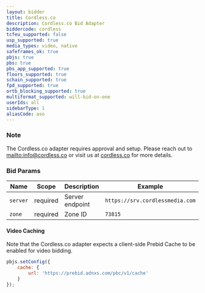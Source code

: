 ```yaml
---
layout: bidder
title: Cordless.co
description: Cordless.co Bid Adapter
biddercode: cordless
tcfeu_supported: false
usp_supported: true
media_types: video, native
safeframes_ok: true
pbjs: true
pbs: true
pbs_app_supported: true
floors_supported: true
schain_supported: true
fpd_supported: true
ortb_blocking_supported: true
multiformat_supported: will-bid-on-one
userIds: all
sidebarType: 1
aliasCode: aso
---
```

### Note

The Cordless.co adapter requires approval and setup. Please reach out to [mailto:info@cordless.co](info@cordless.co) or visit us at [cordless.co](https://cordless.co) for more details.

### Bid Params


| Name          | Scope    | Description      | Example                         | Type      |
|---------------|----------|------------------|---------------------------------|-----------|
| `server`      | required | Server endpoint  | `https://srv.cordlessmedia.com` | `String`  |
| `zone`        | required | Zone ID          | `73815`                         | `Integer` |

#### Video Caching

Note that the Cordless.co adapter expects a client-side Prebid Cache to be enabled for video bidding.

```js
pbjs.setConfig({
    cache: {
        url: 'https://prebid.adnxs.com/pbc/v1/cache'
    }
});
```
